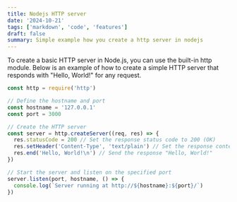 ```yaml
---
title: Nodejs HTTP server
date: '2024-10-21'
tags: ['markdown', 'code', 'features']
draft: false
summary: Simple example how you create a http server in nodejs
---
```


To create a basic HTTP server in Node.js, you can use the built-in http module. Below is an example of how to create a simple HTTP server that responds with "Hello, World!" for any request.

```javascript
const http = require('http')

// Define the hostname and port
const hostname = '127.0.0.1'
const port = 3000

// Create the HTTP server
const server = http.createServer((req, res) => {
  res.statusCode = 200 // Set the response status code to 200 (OK)
  res.setHeader('Content-Type', 'text/plain') // Set the response content type to plain text
  res.end('Hello, World!\n') // Send the response "Hello, World!"
})

// Start the server and listen on the specified port
server.listen(port, hostname, () => {
  console.log(`Server running at http://${hostname}:${port}/`)
})
```
